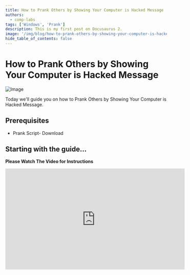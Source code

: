 ```yaml
---
title: How to Prank Others by Showing Your Computer is Hacked Message
authors:
  - comp-labs
tags: ['Windows', 'Prank']
description: This is my first post on Docusaurus 2.
image: '/img/blog/how-to-prank-others-by-showing-your-computer-is-hacked-message.jpg'
hide_table_of_contents: false
---
```

# How to Prank Others by Showing Your Computer is Hacked Message

![Image](/img/blog/how-to-prank-others-by-showing-your-computer-is-hacked-message.jpg)

Today we'll guide you on how to Prank Others by Showing Your Computer is Hacked Message.
<!-- truncate -->

## Prerequisites

- Prank Script- Download

## Starting with the guide...

**Please Watch The Video for Instructions**

<iframe width="560" height="315" src="https://www.youtube.com/embed/krqDiUuNd4g" frameborder="0" allow="accelerometer; autoplay; encrypted-media; gyroscope; picture-in-picture" allowfullscreen></iframe>
